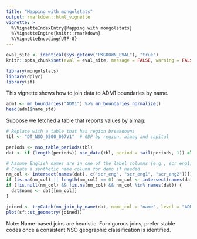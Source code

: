 ```yaml
---
title: "Mapping with mongolstats"
output: rmarkdown::html_vignette
vignette: >
  %\VignetteIndexEntry{Mapping with mongolstats}
  %\VignetteEngine{knitr::rmarkdown}
  %\VignetteEncoding{UTF-8}
---
```


```r
eval_site <- identical(Sys.getenv("PKGDOWN_EVAL"), "true")
knitr::opts_chunk$set(eval = eval_site, message = FALSE, warning = FALSE)
```

```r
library(mongolstats)
library(dplyr)
library(sf)
```

This vignette shows how to join data to ADM1 boundaries by name.

```r
adm1 <- mn_boundaries("ADM1") %>% mn_boundaries_normalize()
head(adm1$name_std)
```

Suppose we fetched a table that reports values by aimag:

```r
# Replace with a table that has region breakdowns
tbl <- "DT_NSO_0500_007V1"  # GDP by region, aimag and capital

periods <- nso_table_periods(tbl)
dat <- if (length(periods)) nso_data(tbl, period = tail(periods, 1)) else tibble::tibble()

# Assume English names are in one of the label columns (e.g., scr_eng1)
# Create a synthetic name column for demo if needed
nm_col <- intersect(names(dat), c("scr_eng", "scr_eng1", "scr_eng2"))[1]
if (is.na(nm_col) || length(nm_col) == 0) nm_col <- intersect(names(dat), names(dat))[1]
if (!is.null(nm_col) && !is.na(nm_col) && nm_col %in% names(dat)) {
  dat$name <- dat[[nm_col]]
}

joined <- tryCatch(mn_join_by_name(dat, name_col = "name", level = "ADM1"), error = function(e) adm1)
plot(sf::st_geometry(joined))
```

Note: Name-based joins are heuristic. For rigorous joins, prefer stable codes
once a consistent NSO geographic classification is identified.
